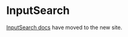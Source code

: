 
<Meta title="Components/Forms and Inputs/InputSearch" />

# InputSearch

[InputSearch docs](https://atlantis.getjobber.com/components/InputSearch) have moved to the new site.
